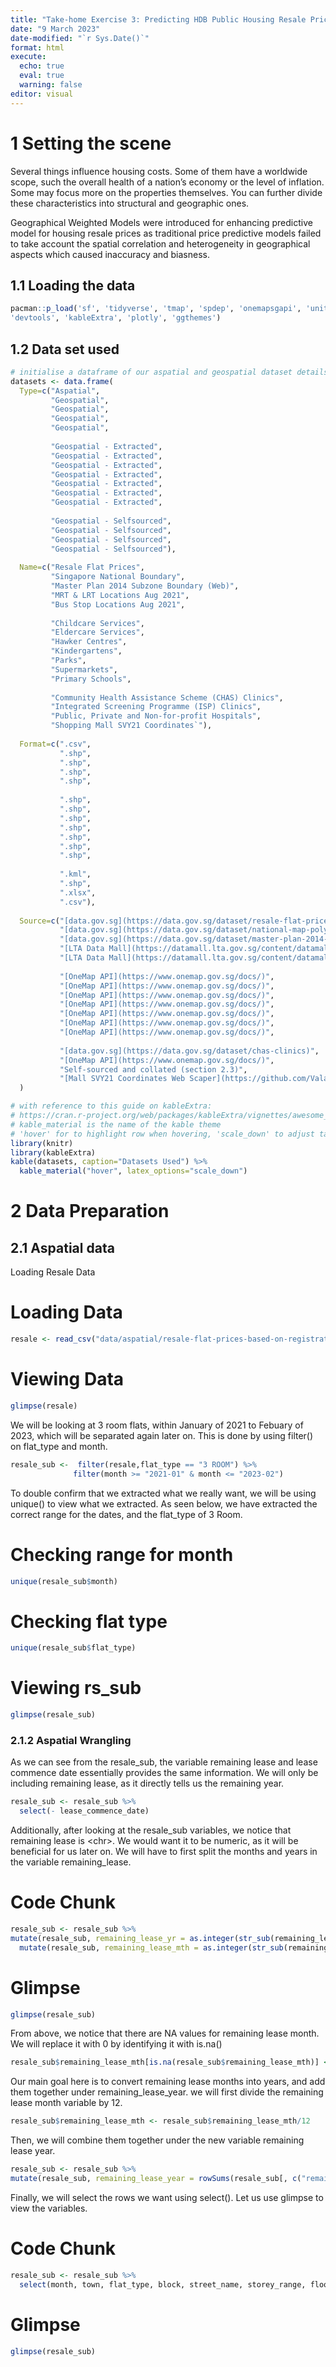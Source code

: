 ```yaml
---
title: "Take-home Exercise 3: Predicting HDB Public Housing Resale Pricies using Geographically Weighted Methods"
date: "9 March 2023"
date-modified: "`r Sys.Date()`"
format: html
execute: 
  echo: true
  eval: true
  warning: false
editor: visual
---
```


# 1 Setting the scene

Several things influence housing costs. Some of them have a worldwide scope, such the overall health of a nation's economy or the level of inflation. Some may focus more on the properties themselves. You can further divide these characteristics into structural and geographic ones.

Geographical Weighted Models were introduced for enhancing predictive model for housing resale prices as traditional price predictive models failed to take account the spatial correlation and heterogeneity in geographical aspects which caused inaccuracy and biasness.

## 1.1 Loading the data

```r
pacman::p_load('sf', 'tidyverse', 'tmap', 'spdep', 'onemapsgapi', 'units', 'matrixStats', 'readxl', 'jsonlite', 'olsrr', 'corrplot', 'ggpubr', 'GWmodel',
'devtools', 'kableExtra', 'plotly', 'ggthemes')
```

## 1.2 Data set used

```r
# initialise a dataframe of our aspatial and geospatial dataset details
datasets <- data.frame(
  Type=c("Aspatial",
         "Geospatial",
         "Geospatial",
         "Geospatial",
         "Geospatial",
         
         "Geospatial - Extracted",
         "Geospatial - Extracted",
         "Geospatial - Extracted",
         "Geospatial - Extracted",
         "Geospatial - Extracted",
         "Geospatial - Extracted",
         "Geospatial - Extracted",
         
         "Geospatial - Selfsourced",
         "Geospatial - Selfsourced",
         "Geospatial - Selfsourced",
         "Geospatial - Selfsourced"),
  
  Name=c("Resale Flat Prices",
         "Singapore National Boundary",
         "Master Plan 2014 Subzone Boundary (Web)",
         "MRT & LRT Locations Aug 2021",
         "Bus Stop Locations Aug 2021",
         
         "Childcare Services",
         "Eldercare Services",
         "Hawker Centres",
         "Kindergartens",
         "Parks",
         "Supermarkets",
         "Primary Schools",
         
         "Community Health Assistance Scheme (CHAS) Clinics",
         "Integrated Screening Programme (ISP) Clinics",
         "Public, Private and Non-for-profit Hospitals",
         "Shopping Mall SVY21 Coordinates`"),
  
  Format=c(".csv", 
           ".shp", 
           ".shp", 
           ".shp", 
           ".shp",
           
           ".shp", 
           ".shp", 
           ".shp", 
           ".shp",
           ".shp", 
           ".shp",
           ".shp",
           
           ".kml",
           ".shp",
           ".xlsx",
           ".csv"),
  
  Source=c("[data.gov.sg](https://data.gov.sg/dataset/resale-flat-prices)",
           "[data.gov.sg](https://data.gov.sg/dataset/national-map-polygon)",
           "[data.gov.sg](https://data.gov.sg/dataset/master-plan-2014-subzone-boundary-web)",
           "[LTA Data Mall](https://datamall.lta.gov.sg/content/datamall/en/search_datasets.html?searchText=Train)",
           "[LTA Data Mall](https://datamall.lta.gov.sg/content/datamall/en/search_datasets.html?searchText=bus%20stop)",
           
           "[OneMap API](https://www.onemap.gov.sg/docs/)",
           "[OneMap API](https://www.onemap.gov.sg/docs/)",
           "[OneMap API](https://www.onemap.gov.sg/docs/)",
           "[OneMap API](https://www.onemap.gov.sg/docs/)",
           "[OneMap API](https://www.onemap.gov.sg/docs/)",
           "[OneMap API](https://www.onemap.gov.sg/docs/)",
           "[OneMap API](https://www.onemap.gov.sg/docs/)",
           
           "[data.gov.sg](https://data.gov.sg/dataset/chas-clinics)",
           "[OneMap API](https://www.onemap.gov.sg/docs/)",
           "Self-sourced and collated (section 2.3)",
           "[Mall SVY21 Coordinates Web Scaper](https://github.com/ValaryLim/Mall-Coordinates-Web-Scraper)")
  )

# with reference to this guide on kableExtra:
# https://cran.r-project.org/web/packages/kableExtra/vignettes/awesome_table_in_html.html
# kable_material is the name of the kable theme
# 'hover' for to highlight row when hovering, 'scale_down' to adjust table to fit page width
library(knitr)
library(kableExtra)
kable(datasets, caption="Datasets Used") %>%
  kable_material("hover", latex_options="scale_down")
```

# 2 Data Preparation

## 2.1 Aspatial data

Loading Resale Data

::: panel-tabset
# Loading Data

```r
resale <- read_csv("data/aspatial/resale-flat-prices-based-on-registration-date-from-jan-2017-onwards.csv")
```

# Viewing Data

```r
glimpse(resale)
```
:::

We will be looking at 3 room flats, within January of 2021 to Febuary of 2023, which will be separated again later on. This is done by using filter() on flat_type and month.

```r
resale_sub <-  filter(resale,flat_type == "3 ROOM") %>% 
              filter(month >= "2021-01" & month <= "2023-02")
```

To double confirm that we extracted what we really want, we will be using unique() to view what we extracted. As seen below, we have extracted the correct range for the dates, and the flat_type of 3 Room.

::: panel-tabset
# Checking range for month

```r
unique(resale_sub$month)

```

# Checking flat type

```r
unique(resale_sub$flat_type)
```

# Viewing rs_sub

```r
glimpse(resale_sub)

```
:::

### 2.1.2 Aspatial Wrangling

As we can see from the resale_sub, the variable remaining lease and lease commence date essentially provides the same information. We will only be including remaining lease, as it directly tells us the remaining year.

```r
resale_sub <- resale_sub %>%
  select(- lease_commence_date)
```

Additionally, after looking at the resale_sub variables, we notice that remaining lease is \<chr\>. We would want it to be numeric, as it will be beneficial for us later on. We will have to first split the months and years in the variable remaining_lease.

::: panel-tabset
# Code Chunk

```r
resale_sub <- resale_sub %>%
mutate(resale_sub, remaining_lease_yr = as.integer(str_sub(remaining_lease, 0, 2))) %>%
  mutate(resale_sub, remaining_lease_mth = as.integer(str_sub(remaining_lease, 9, 11)))

```

# Glimpse

```r
glimpse(resale_sub)
```
:::

From above, we notice that there are NA values for remaining lease month. We will replace it with 0 by identifying it with is.na()

```r
resale_sub$remaining_lease_mth[is.na(resale_sub$remaining_lease_mth)] <- 0
```

Our main goal here is to convert remaining lease months into years, and add them together under remaining_lease_year. we will first divide the remaining lease month variable by 12.

```r
resale_sub$remaining_lease_mth <- resale_sub$remaining_lease_mth/12
```

Then, we will combine them together under the new variable remaining lease year.

```r
resale_sub <- resale_sub %>%
mutate(resale_sub, remaining_lease_year = rowSums(resale_sub[, c("remaining_lease_yr", "remaining_lease_mth")]))

```

Finally, we will select the rows we want using select(). Let us use glimpse to view the variables.

::: panel-tabset
# Code Chunk

```r
resale_sub <- resale_sub %>%
  select(month, town, flat_type, block, street_name, storey_range, floor_area_sqm, remaining_lease_year)
```

# Glimpse

```r
glimpse(resale_sub)
```
:::
